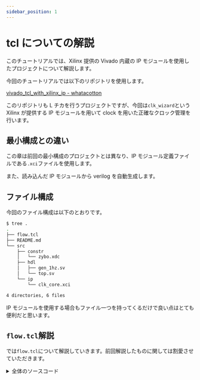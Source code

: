 ```yaml
---
sidebar_position: 1
---
```


# tcl についての解説

このチュートリアルでは、Xilinx 提供の Vivado 内蔵の IP モジュールを使用したプロジェクトについて解説します。

今回のチュートリアルでは以下のリポジトリを使用します。

[vivado_tcl_with_xilinx_ip - whatacotton](https://github.com/WhatACotton/vivado_tcl_with_xilinx_ip)

このリポジトリも L チカを行うプロジェクトですが、今回は`clk_wizard`という Xilinx が提供する IP モジュールを用いて clock を用いた正確なクロック管理を行います。

## 最小構成との違い

この章は前回の最小構成のプロジェクトとは異なり、IP モジュール定義ファイルである`.xci`ファイルを使用します。

また、読み込んだ IP モジュールから verilog を自動生成します。

## ファイル構成

今回のファイル構成は以下のとおりです。

```sh
$ tree .
.
├── flow.tcl
├── README.md
└── src
    ├── constr
    │   └── zybo.xdc
    ├── hdl
    │   ├── gen_1hz.sv
    │   └── top.sv
    └── ip
        └── clk_core.xci

4 directories, 6 files
```

IP モジュールを使用する場合もファイル一つを持ってくるだけで良い点はとても便利だと思います。

## `flow.tcl`解説

では`flow.tcl`について解説していきます。前回解説したものに関しては割愛させていただきます。

<details>
<summary>全体のソースコード</summary>
<p>
```tcl
set top_module_name top
set outputDir ./impl
file mkdir $outputDir
set_part xc7z020clg400-1
 
import_ip ./src/ip/clk_core.xci
upgrade_ip  -vlnv xilinx.com:ip:clk_wiz:6.0  [get_ips clk_core]

generate_target all [get_ips clk_core] -force

read_verilog -sv [ glob ./src/hdl/*.sv ]
read_verilog [ glob .gen/sources_1/ip/clk_core/*.v ]
read_xdc [ glob ./src/constr/*.xdc]

set top_module_name "top"
set_property top $top_module_name [current_fileset]

synth_design -top $top_module_name
write_checkpoint -force $outputDir/post_synth
report_timing_summary -file $outputDir/post_synth_timing_summary.rpt
report_power -file $outputDir/post_synth_power.rpt
report_clock_interaction -delay_type min_max -file $outputDir/post_synth_clock_interaction.rpt
report_high_fanout_nets -fanout_greater_than 200 -max_nets 50 -file $outputDir/post_synth_high_fanout_nets.rpt

opt_design
place_design
phys_opt_design
write_checkpoint -force $outputDir/post_place
report_timing_summary -file $outputDir/post_place_timing_summary.rpt

route_design
write_checkpoint -force $outputDir/post_route
report_timing_summary -file $outputDir/post_route_timing_summary.rpt
report_timing -max_paths 100 -path_type summary -slack_lesser_than 0 -file $outputDir/post_route_setup_timing_violations.rpt
report_clock_utilization -file $outputDir/clock_util.rpt
report_utilization -file $outputDir/post_route_util.rpt
report_power -file $outputDir/post_route_power.rpt
report_drc -file $outputDir/post_imp_drc.rpt
write_verilog -force $outputDir/top_impl_netlist.v
write_xdc -no_fixed_only -force $outputDir/top_impl.xdc

write_bitstream -force $outputDir/$top_module_name.bit

````
</p>
</details>

### IP の読み込み

```tcl
import_ip ./src/ip/clk_core.xci
upgrade_ip  -vlnv xilinx.com:ip:clk_wiz:6.0  [get_ips clk_core]

# 読み込んだIPモジュールからverilogを自動生成
generate_target all [get_ips clk_core]  -force
````

`import_ip`より、`.xci`ファイルから IP モジュールを読み込みます。

ただ読み込んだだけだと IP モジュールにロックがかかっているので、`upgrade_ip`を実行して更新処理をしています。また、`xilinx.com:ip:clk_wiz:6.0`という文字列は`.xci`ファイル内の、以下の記述に基づいています。

```json
"component_reference": "xilinx.com:ip:clk_wiz:6.0",
```

### ソースコードの読み込み

```tcl
read_verilog  [ glob .gen/sources_1/ip/clk_core/*.v ]
```

自動生成を行うと、`.gen`ディレクトリが生成されます。その中に生成された verilog を読み込んでいます。

:::tip
また、このコマンドによって verilog ファイルを読み込む際、critical warning が出ますが、これは ip から verilog を生成した際に sub-design として読み込まれるため、新しく verilog を読み込んでしまうと、sub-design として読み込まれたものと同じファイルが存在することになり、警告がでてしまうのです。

まだこの警告に起因したエラーを引き起こしたことがないのですが、もし良い解決方法があれば教えていただきたいです。

```tcl
CRITICAL WARNING: [filemgmt 20-1440] File '/home/cotton/Documents/vivado_tcl_with_xilinx_ip/.gen/sources_1/ip/clk_core/clk_core_clk_wiz.v' already exists in the project as a part of sub-design file '/home/cotton/Documents/vivado_tcl_with_xilinx_ip/.srcs/sources_1/ip/clk_core/clk_core.xci'. Explicitly adding the file outside the scope of the sub-design can lead to unintended behaviors and is not recommended.
CRITICAL WARNING: [filemgmt 20-1440] File '/home/cotton/Documents/vivado_tcl_with_xilinx_ip/.gen/sources_1/ip/clk_core/clk_core.v' already exists in the project as a part of sub-design file '/home/cotton/Documents/vivado_tcl_with_xilinx_ip/.srcs/sources_1/ip/clk_core/clk_core.xci'. Explicitly adding the file outside the scope of the sub-design can lead to unintended behaviors and is not recommended.
```

:::

## 生成されるファイル群

<details>
<summary>出力結果</summary>
<p>
実行が完了すると以下のようなファイルが生成されます。

```sh
$ tree . -a -I .git
.
├── flow.tcl
├── .gen
│   └── sources_1
│       └── ip
│           └── clk_core
│               ├── clk_core_board.xdc
│               ├── clk_core_clk_wiz.v
│               ├── clk_core_ooc.xdc
│               ├── clk_core.v
│               ├── clk_core.veo
│               ├── clk_core.xdc
│               ├── clk_core.xml
│               ├── doc
│               │   └── clk_wiz_v6_0_changelog.txt
│               ├── mmcm_pll_drp_func_7s_mmcm.vh
│               ├── mmcm_pll_drp_func_7s_pll.vh
│               ├── mmcm_pll_drp_func_us_mmcm.vh
│               ├── mmcm_pll_drp_func_us_pll.vh
│               ├── mmcm_pll_drp_func_us_plus_mmcm.vh
│               └── mmcm_pll_drp_func_us_plus_pll.vh
├── .gitignore
├── impl
│   ├── clock_util.rpt
│   ├── post_imp_drc.rpt
│   ├── post_place.dcp
│   ├── post_place_timing_summary.rpt
│   ├── post_route.dcp
│   ├── post_route_power.rpt
│   ├── post_route_setup_timing_violations.rpt
│   ├── post_route_timing_summary.rpt
│   ├── post_route_util.rpt
│   ├── post_synth_clock_interaction.rpt
│   ├── post_synth.dcp
│   ├── post_synth_high_fanout_nets.rpt
│   ├── post_synth_power.rpt
│   ├── post_synth_timing_summary.rpt
│   ├── top.bit
│   ├── top_impl_netlist.v
│   └── top_impl.xdc
├── README.md
├── src
│   ├── constr
│   │   └── zybo.xdc
│   ├── hdl
│   │   ├── gen_1hz.sv
│   │   └── top.sv
│   └── ip
│       └── clk_core.xci
├── .srcs
│   └── sources_1
│       └── ip
│           └── clk_core
│               └── clk_core.xci
└── .Xil
    └── top_propImpl.xdc

15 directories, 40 files
```

</p>
</details>

:::warning

### スクリプトを再度実行する場合

再度実行する場合は、`.srcs`ファイルを削除してください。これがあると、`import_ip`コマンドで IP モジュールの読み込みに失敗します。

Vivado 側では`-force`オプションをつけて実行することで強制的に上書きしてくださいとヒントを教えてくれるのですが、バージョンによっては`-force`オプションが存在しない場合があります。

この先の解説でも同じですので、注意してください。
:::
